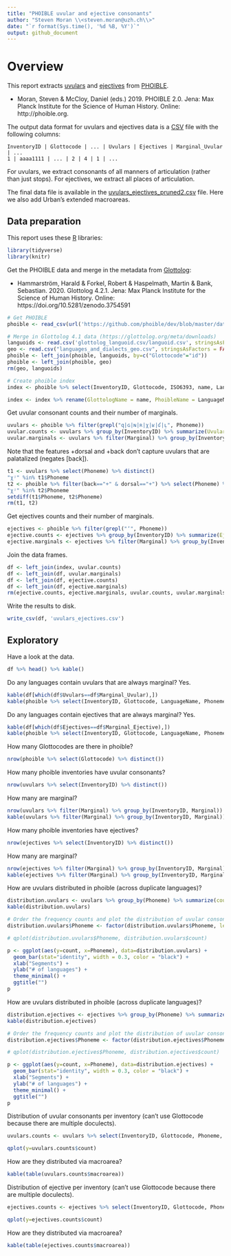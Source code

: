 ```yaml
---
title: "PHOIBLE uvular and ejective consonants"
author: "Steven Moran \\<steven.moran@uzh.ch\\>"
date: "`r format(Sys.time(), '%d %B, %Y')`"
output: github_document
---
```


# Overview

This report extracts [uvulars](https://en.wikipedia.org/wiki/Uvular_consonant) and [ejectives](https://en.wikipedia.org/wiki/Ejective_consonant) from [PHOIBLE](https://phoible.org/).

* Moran, Steven & McCloy, Daniel (eds.) 2019. PHOIBLE 2.0. Jena: Max Planck Institute for the Science of Human History. Online: http://phoible.org.

The output data format for uvulars and ejectives data is a [CSV](https://en.wikipedia.org/wiki/Comma-separated_values) file with the following columns:

```
InventoryID | Glottocode | ... | Uvulars | Ejectives | Marginal_Uvular | ...
1 | aaaa1111 | ... | 2 | 4 | 1 | ...
```

For uvulars, we extract consonants of all manners of articulation (rather than just stops). For ejectives, we extract all places of articulation. 

The final data file is available in the [uvulars_ejectives_pruned2.csv](../Data/uvulars_ejectives_pruned2.csv) file. Here we also add Urban's extended macroareas.


## Data preparation

This report uses these [R](https://cran.r-project.org/) libraries:

```r
library(tidyverse)
library(knitr)
```

Get the PHOIBLE data and merge in the metadata from [Glottolog](https://glottolog.org/):

* Hammarström, Harald & Forkel, Robert & Haspelmath, Martin & Bank, Sebastian. 2020. Glottolog 4.2.1. Jena: Max Planck Institute for the Science of Human History. Online: https://doi.org/10.5281/zenodo.3754591


```r
# Get PHOIBLE
phoible <- read_csv(url('https://github.com/phoible/dev/blob/master/data/phoible.csv?raw=true'), col_types=c(InventoryID='i', Marginal='l', .default='c'))

# Merge in Glottolog 4.1 data (https://glottolog.org/meta/downloads)
languoids <- read.csv('glottolog_languoid.csv/languoid.csv', stringsAsFactors = FALSE) 
geo <- read.csv("languages_and_dialects_geo.csv", stringsAsFactors = FALSE)
phoible <- left_join(phoible, languoids, by=c("Glottocode"="id"))
phoible <- left_join(phoible, geo)
rm(geo, languoids)

# Create phoible index
index <- phoible %>% select(InventoryID, Glottocode, ISO6393, name, LanguageName, SpecificDialect, Source, family_id, level, status, latitude, longitude, country_ids, macroarea) %>% distinct()

index <- index %>% rename(GlottologName = name, PhoibleName = LanguageName)
```

Get uvular consonant counts and their number of marginals.

```r
uvulars <- phoible %>% filter(grepl("q|ɢ|ɴ|ʀ|χ|ʁ|ʛ|ʟ̠", Phoneme))
uvular.counts <- uvulars %>% group_by(InventoryID) %>% summarize(Uvulars=n())
uvular.marginals <- uvulars %>% filter(Marginal) %>% group_by(InventoryID) %>% summarize(Marginal_Uvular=n())
```

Note that the features +dorsal and +back don't capture uvulars that are palatalized (negates [back]).

```r
t1 <- uvulars %>% select(Phoneme) %>% distinct()
"χʲ" %in% t1$Phoneme
t2 <- phoible %>% filter(back=="+" & dorsal=="+") %>% select(Phoneme) %>% distinct()
"χʲ" %in% t2$Phoneme
setdiff(t1$Phoneme, t2$Phoneme)
rm(t1, t2)
```

Get ejectives counts and their number of marginals.

```r
ejectives <- phoible %>% filter(grepl("ʼ", Phoneme))
ejective.counts <- ejectives %>% group_by(InventoryID) %>% summarize(Ejectives=n())
ejective.marginals <- ejectives %>% filter(Marginal) %>% group_by(InventoryID) %>% summarize(Marginal_Ejective=n())
```

Join the data frames.

```r
df <- left_join(index, uvular.counts)
df <- left_join(df, uvular.marginals)
df <- left_join(df, ejective.counts)
df <- left_join(df, ejective.marginals)
rm(ejective.counts, ejective.marginals, uvular.counts, uvular.marginals)
```

Write the results to disk.

```r
write_csv(df, 'uvulars_ejectives.csv')
```

## Exploratory

Have a look at the data.

```r
df %>% head() %>% kable()
```

Do any languages contain uvulars that are always marginal? Yes.

```r
kable(df[which(df$Uvulars==df$Marginal_Uvular),])
kable(phoible %>% select(InventoryID, Glottocode, LanguageName, Phoneme) %>% filter(InventoryID==354) %>% filter(grepl("q|ɢ|ɴ|ʀ|χ|ʁ|ʛ|ʟ̠", Phoneme)))
```

Do any languages contain ejectives that are always marginal? Yes.

```r
kable(df[which(df$Ejectives==df$Marginal_Ejective),])
kable(phoible %>% select(InventoryID, Glottocode, LanguageName, Phoneme) %>% filter(InventoryID==1276) %>% filter(grepl("ʼ", Phoneme)))
```

How many Glottocodes are there in phoible?

```r
nrow(phoible %>% select(Glottocode) %>% distinct())
```

How many phoible inventories have uvular consonants?

```r
nrow(uvulars %>% select(InventoryID) %>% distinct())
```

How many are marginal?

```r
nrow(uvulars %>% filter(Marginal) %>% group_by(InventoryID, Marginal)) # 21 rows
kable(uvulars %>% filter(Marginal) %>% group_by(InventoryID, Marginal))
```

How many phoible inventories have ejectives?

```r
nrow(ejectives %>% select(InventoryID) %>% distinct())
```

How many are marginal?

```r
nrow(ejectives %>% filter(Marginal) %>% group_by(InventoryID, Marginal)) # 23 rows
kable(ejectives %>% filter(Marginal) %>% group_by(InventoryID, Marginal))
```

How are uvulars distributed in phoible (across duplicate languages)?

```r
distribution.uvulars <- uvulars %>% group_by(Phoneme) %>% summarize(count=n()) %>% arrange(desc(count))
kable(distribution.uvulars)

# Order the frequency counts and plot the distribution of uvular consonants in the sample
distribution.uvulars$Phoneme <- factor(distribution.uvulars$Phoneme, levels=distribution.uvulars$Phoneme[order(-distribution.uvulars$count)])

# qplot(distribution.uvulars$Phoneme, distribution.uvulars$count)

p <- ggplot(aes(y=count, x=Phoneme), data=distribution.uvulars) +
  geom_bar(stat="identity", width = 0.3, color = "black") +
  xlab("Segments") +
  ylab("# of languages") +
  theme_minimal() +
  ggtitle("")
p
```

How are uvulars distributed in phoible (across duplicate languages)?

```r
distribution.ejectives <- ejectives %>% group_by(Phoneme) %>% summarize(count=n()) %>% arrange(desc(count))
kable(distribution.ejectives)

# Order the frequency counts and plot the distribution of uvular consonants in the sample
distribution.ejectives$Phoneme <- factor(distribution.ejectives$Phoneme, levels=distribution.ejectives$Phoneme[order(-distribution.ejectives$count)])

# qplot(distribution.ejectives$Phoneme, distribution.ejectives$count)

p <- ggplot(aes(y=count, x=Phoneme), data=distribution.ejectives) +
  geom_bar(stat="identity", width = 0.3, color = "black") +
  xlab("Segments") +
  ylab("# of languages") +
  theme_minimal() +
  ggtitle("")
p
```

Distribution of uvular consonants per inventory (can't use Glottocode because there are multiple doculects).

```r
uvulars.counts <- uvulars %>% select(InventoryID, Glottocode, Phoneme, macroarea) %>% group_by(InventoryID, Glottocode, macroarea) %>% summarize(count=n()) %>% arrange(desc(count))

qplot(y=uvulars.counts$count)
```

How are they distributed via macroarea?

```r
kable(table(uvulars.counts$macroarea))
```

Distribution of ejective per inventory (can't use Glottocode because there are multiple doculects).

```r
ejectives.counts <- ejectives %>% select(InventoryID, Glottocode, Phoneme, macroarea) %>% group_by(InventoryID, Glottocode, macroarea) %>% summarize(count=n()) %>% arrange(desc(count))

qplot(y=ejectives.counts$count)
```

How are they distributed via macroarea?

```r
kable(table(ejectives.counts$macroarea))
```


